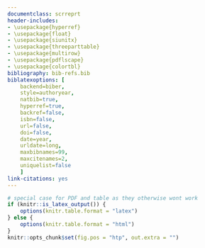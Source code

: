 ```yaml
---
documentclass: scrreprt
header-includes:
- \usepackage{hyperref}
- \usepackage{float}
- \usepackage{siunitx}
- \usepackage{threeparttable}
- \usepackage{multirow}
- \usepackage{pdflscape}
- \usepackage{colortbl}
bibliography: bib-refs.bib
biblatexoptions: [
    backend=biber,
    style=authoryear,
	natbib=true,				
	hyperref=true,			
	backref=false,		
	isbn=false,					
	url=false,					
	doi=false,
    date=year,			
	urldate=long,
	maxbibnames=99,
	maxcitenames=2,
	uniquelist=false
    ]
link-citations: yes
---
```

```r
# special case for PDF and table as they otherwise wont work
if (knitr::is_latex_output()) {
    options(knitr.table.format = "latex")
} else {
    options(knitr.table.format = "html")
}
knitr::opts_chunk$set(fig.pos = "htp", out.extra = "")
```

